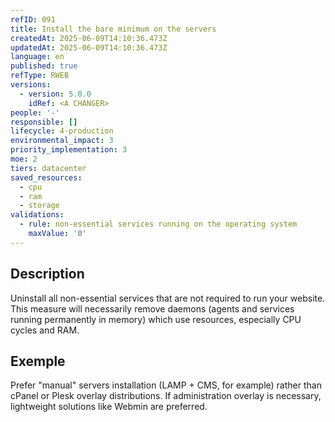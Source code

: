 ```yaml
---
refID: 091
title: Install the bare minimum on the servers
createdAt: 2025-06-09T14:10:36.473Z
updatedAt: 2025-06-09T14:10:36.473Z
language: en
published: true
refType: RWEB
versions:
  - version: 5.0.0
    idRef: <A CHANGER>
people: '-'
responsible: []
lifecycle: 4-production
environmental_impact: 3
priority_implementation: 3
moe: 2
tiers: datacenter
saved_resources:
  - cpu
  - ram
  - storage
validations:
  - rule: non-essential services running on the operating system
    maxValue: '0'
---
```


## Description

Uninstall all non-essential services that are not required to run your website. This measure will necessarily remove daemons (agents and services running permanently in memory) which use resources, especially CPU cycles and RAM.

## Exemple

Prefer "manual" servers installation (LAMP + CMS, for example) rather than cPanel or Plesk overlay distributions. If administration overlay is necessary, lightweight solutions like Webmin are preferred.
